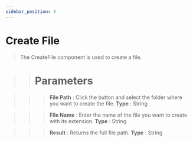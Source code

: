 ```yaml
---
sidebar_position: 4
---
```


# Create File

> The CreateFile component is used to create a file.

> > # Parameters

> > > **File Path** : Click the button and select the folder where you want to create the file. **Type** : String

> > > **File Name** : Enter the name of the file you want to create with its extension. **Type** : String

> > > **Result** : Returns the full file path. **Type** : String
